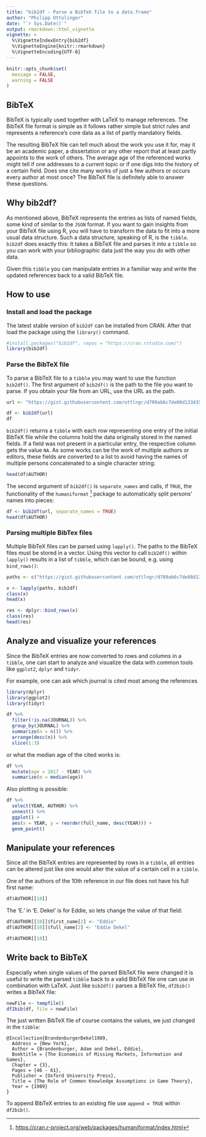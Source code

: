 ```yaml
---
title: "bib2df - Parse a BibTeX file to a data.frame"
author: "Philipp Ottolinger"
date: "`r Sys.Date()`"
output: rmarkdown::html_vignette
vignette: >
  %\VignetteIndexEntry{bib2df}
  %\VignetteEngine{knitr::rmarkdown}
  %\VignetteEncoding{UTF-8}
---
```


```r
knitr::opts_chunk$set(
  message = FALSE,
  warning = FALSE
)
```

## BibTeX

BibTeX is typically used together with LaTeX to manage references. The BibTeX file format is simple as it follows rather simple but strict rules and represents a reference's core data as a list of partly mandatory fields. 

The resulting BibTeX file can tell much about the work you use it for, may it be an academic paper, a dissertation or any other report that at least partly appoints to the work of others. The average age of the referenced works might tell if one addresses to a current topic or if one digs into the history of a certain field. Does one cite many works of just a few authors or occurs every author at most once? The BibTeX file is definitely able to answer these questions.

## Why bib2df?

As mentioned above, BibTeX represents the entries as lists of named fields, some kind of similar to the `JSON` format. If you want to gain insights from your BibTeX file using R, you will have to transform the data to fit into a more usual data structure. Such a data structure, speaking of R,  is the `tibble`. `bib2df` does exactly this: It takes a BibTeX file and parses it into a `tibble` so you can work with your bibliographic data just the way you do with other data.

Given this `tibble` you can manipulate entries in a familiar way and write the updated references back to a valid BibTeX file. 

## How to use

### Install and load the package

The latest stable version of `bib2df` can be installed from CRAN. After that load the package using the `library()` command.

```r
#install.packages("bib2df", repos = "https://cran.rstudio.com/")
library(bib2df)
```

### Parse the BibTeX file

To parse a BibTeX file to a `tibble` you may want to use the function `bib2df()`. The first argument of `bib2df()` is the path to the file you want to parse. If you obtain your file from an URL, use the URL as the path. 

```r
url <- "https://gist.githubusercontent.com/ottlngr/d709ab6c7de08d133435cb8c77699914/raw/153f2ec0be6d36c7dd9fa3389cc87f54ecf4da04/LiteratureOnCommonKnowledgeInGameTheory.bib"

df <- bib2df(url)
df
```

`bib2df()` returns a `tibble` with each row representing one entry of the initial BibTeX file while the columns hold the data originally stored in the named fields. If a field was not present in a particular entry, the respective column gets the value `NA`. As some works can be the work of multiple authors or editors, these fields are converted to a list to avoid having the names of multiple persons concatenated to a single character string:

```r
head(df$AUTHOR)
```

The second argument of `bib2df()` is `separate_names` and calls, if `TRUE`, the functionality of the `humaniformat` [^1] package to automatically split persons' names into pieces:

```r
df <- bib2df(url, separate_names = TRUE)
head(df$AUTHOR)
```

### Parsing multiple BibTex files

Multiple BibTeX files can be parsed using `lapply()`. The paths to the BibTeX files must be stored in a vector. Using this vector to call `bib2df()` within `lapply()` results in a list of `tibble`, which can be bound, e.g. using `bind_rows()`:

```r
paths <- c("https://gist.githubusercontent.com/ottlngr/d709ab6c7de08d133435cb8c77699914/raw/153f2ec0be6d36c7dd9fa3389cc87f54ecf4da04/LiteratureOnCommonKnowledgeInGameTheory.bib", "https://raw.githubusercontent.com/ottlngr/bib2df/master/inst/extdata/biblio.bib")

x <- lapply(paths, bib2df)
class(x)
head(x)

res <- dplyr::bind_rows(x)
class(res)
head(res)
```


## Analyze and visualize your references

Since the BibTeX entries are now converted to rows and columns in a `tibble`, one can start to analyze and visualize the data with common tools like `ggplot2`, `dplyr` and `tidyr`.

For example, one can ask which journal is cited most among the references

```r
library(dplyr)
library(ggplot2)
library(tidyr)

df %>%
  filter(!is.na(JOURNAL)) %>%
  group_by(JOURNAL) %>%
  summarize(n = n()) %>%
  arrange(desc(n)) %>%
  slice(1:3)
```

or what the median age of the cited works is:

```r
df %>%
  mutate(age = 2017 - YEAR) %>%
  summarize(m = median(age))
```

Also plotting is possible:

```r
df %>% 
  select(YEAR, AUTHOR) %>% 
  unnest() %>% 
  ggplot() + 
  aes(x = YEAR, y = reorder(full_name, desc(YEAR))) + 
  geom_point()
```


## Manipulate your references

Since all the BibTeX entries are represented by rows in a `tibble`, all entries can be altered just like one would alter the value of a certain cell in a `tibble`. 

One of the authors of the 10th reference in our file does not have his full first name:

```r
df$AUTHOR[[10]]
```

The 'E.' in 'E. Dekel' is for Eddie, so lets change the value of that field:

```r
df$AUTHOR[[10]]$first_name[2] <- "Eddie"
df$AUTHOR[[10]]$full_name[2] <- "Eddie Dekel"

df$AUTHOR[[10]]
```


## Write back to BibTeX

Especially when single values of the parsed BibTeX file were changed it is useful to write the parsed `tibble` back to a valid BibTeX file one can use in combination with LaTeX. Just like `bib2df()` parses a BibTeX file, `df2bib()` writes a BibTeX file:

```r
newFile <- tempfile()
df2bib(df, file = newFile)
```

The just written BibTeX file of course contains the values, we just changed in the `tibble`:

```
@Incollection{BrandenburgerDekel1989,
  Address = {New York},
  Author = {Brandenburger, Adam and Dekel, Eddie},
  Booktitle = {The Economics of Missing Markets, Information and Games},
  Chapter = {3},
  Pages = {46 - 61},
  Publisher = {Oxford University Press},
  Title = {The Role of Common Knowledge Assumptions in Game Theory},
  Year = {1989}
}
```

To append BibTeX entries to an existing file use `append = TRUE` within `df2bib()`. 

[^1]: <https://cran.r-project.org/web/packages/humaniformat/index.html>
